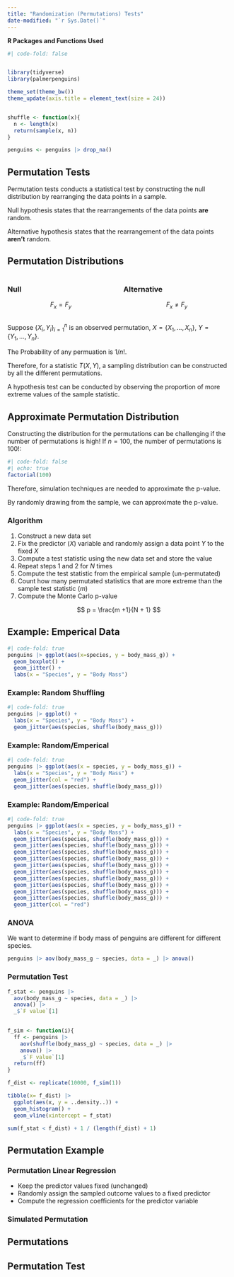 ```yaml
---
title: "Randomization (Permutations) Tests"
date-modified: "`r Sys.Date()`"
---
```



**R Packages and Functions Used**

```r
#| code-fold: false


library(tidyverse)
library(palmerpenguins)

theme_set(theme_bw())
theme_update(axis.title = element_text(size = 24))


shuffle <- function(x){
  n <- length(x)
  return(sample(x, n))
}

penguins <- penguins |> drop_na() 

```


## Permutation Tests

Permutation tests conducts a statistical test by constructing the null distribution by rearranging the data points in a sample. 

Null hypothesis states that the rearrangements of the data points **are** random.

Alternative hypothesis states that the rearrangement of the data points **aren't** random.

## Permutation Distributions

:::: {.columns}

::: {.column width="50%"}
### Null 

$$
F_x = F_y
$$

:::

::: {.column width="50%"}
### Alternative 

$$
F_x \neq F_y
$$

:::

::::

Suppose $\{X_i, Y_i\}^n_{i=1}$ is an observed permutation, $X = \{X_1, \ldots, X_n\}$, $Y = \{Y_1, \ldots, Y_n\}$.

The Probability of any permuation is $1/n!$.

Therefore, for a statistic $T(X,Y)$, a sampling distribution can be constructed by all the different permutations.

A hypothesis test can be conducted by observing the proportion of more extreme values of the sample statistic.

## Approximate Permutation Distribution

Constructing the distribution for the permutations can be challenging if the number of permutations is high! If $n=100$, the number of permutations is $100!$:

```r
#| code-fold: false
#| echo: true
factorial(100)
```

Therefore, simulation techniques are needed to approximate the p-value. 

By randomly drawing from the sample, we can approximate the p-value.


### Algorithm

1.    Construct a new data set
  1.    Fix the predictor ($X$) variable and randomly assign a data point $Y$ to the fixed $X$
2.    Compute a test statistic using the new data set and store the value
3.    Repeat steps 1 and 2 for $N$ times
4.    Compute the test statistic from the empirical sample (un-permutated)
5.    Count how many permutated statistics that are more extreme than the sample test statistic ($m$)
6.    Compute the Monte Carlo p-value

$$
p = \frac{m +1}{N + 1}
$$

## Example: Emperical Data

```r
#| code-fold: true
penguins |> ggplot(aes(x=species, y = body_mass_g)) +
  geom_boxplot() +
  geom_jitter() +
  labs(x = "Species", y = "Body Mass")

```

### Example: Random Shuffling 

```r
#| code-fold: true
penguins |> ggplot() +
  labs(x = "Species", y = "Body Mass") + 
  geom_jitter(aes(species, shuffle(body_mass_g)))

```

### Example: Random/Emperical 

```r
#| code-fold: true
penguins |> ggplot(aes(x = species, y = body_mass_g)) +
  labs(x = "Species", y = "Body Mass") + 
  geom_jitter(col = "red") +
  geom_jitter(aes(species, shuffle(body_mass_g)))

```

### Example: Random/Emperical 

```r
#| code-fold: true
penguins |> ggplot(aes(x = species, y = body_mass_g)) +
  labs(x = "Species", y = "Body Mass") + 
  geom_jitter(aes(species, shuffle(body_mass_g))) +
  geom_jitter(aes(species, shuffle(body_mass_g))) +
  geom_jitter(aes(species, shuffle(body_mass_g))) +
  geom_jitter(aes(species, shuffle(body_mass_g))) +
  geom_jitter(aes(species, shuffle(body_mass_g))) +
  geom_jitter(aes(species, shuffle(body_mass_g))) +
  geom_jitter(aes(species, shuffle(body_mass_g))) +
  geom_jitter(aes(species, shuffle(body_mass_g))) +
  geom_jitter(aes(species, shuffle(body_mass_g))) +
  geom_jitter(aes(species, shuffle(body_mass_g))) +
  geom_jitter(col = "red") 
```

### ANOVA

We want to determine if body mass of penguins are different for different species.

```r
penguins |> aov(body_mass_g ~ species, data = _) |> anova()
```

### Permutation Test

```r
f_stat <- penguins |> 
  aov(body_mass_g ~ species, data = _) |> 
  anova() |> 
  _$`F value`[1]
  

f_sim <- function(i){
  ff <- penguins |> 
    aov(shuffle(body_mass_g) ~ species, data = _) |> 
    anova() |> 
    _$`F value`[1]
  return(ff)
}

f_dist <- replicate(10000, f_sim(1))

tibble(x= f_dist) |> 
  ggplot(aes(x, y = ..density..)) +
  geom_histogram() +
  geom_vline(xintercept = f_stat)

sum(f_stat < f_dist) + 1 / (length(f_dist) + 1)

```


## Permutation Example


### Permutation Linear Regression

-   Keep the predictor values fixed (unchanged)
-   Randomly assign the sampled outcome values to a fixed predictor
-   Compute the regression coefficients for the predictor variable

### Simulated Permutation


## Permutations


## Permutation Test


